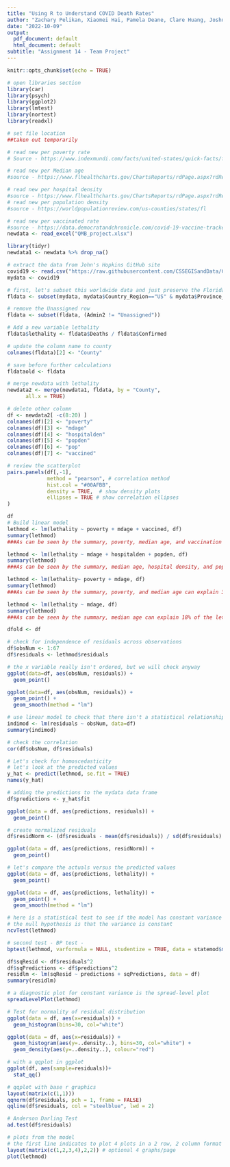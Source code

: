 ---
title: "Using R to Understand COVID Death Rates"
author: "Zachary Pelikan, Xiaomei Hai, Pamela Deane, Clare Huang, Joshua Ippolitov"
date: "2022-10-09"
output:
  pdf_document: default
  html_document: default
subtitle: "Assignment 14 - Team Project"
---

```{r setup, include=FALSE}
knitr::opts_chunk$set(echo = TRUE)
```


```{r}
# open libraries section
library(car)
library(psych)
library(ggplot2)
library(lmtest)
library(nortest)
library(readxl)
```

```{r}
# set file location
##taken out temporarily

# read new per poverty rate
# Source - https://www.indexmundi.com/facts/united-states/quick-facts/florida/percent-of-people-of-all-ages-in-poverty

# read new per Median age
#source - https://www.flhealthcharts.gov/ChartsReports/rdPage.aspx?rdReport=NonVitalIndRateOnly.TenYrsRpt&cid=300

# read new per hospital density
#source - https://www.flhealthcharts.gov/ChartsReports/rdPage.aspx?rdReport=NonVitalIndNoGrp.DataViewer&cid=313
# read new per population density 
#source - https://worldpopulationreview.com/us-counties/states/fl 

# read new per vaccinated rate
#source - https://data.democratandchronicle.com/covid-19-vaccine-tracker/florida/12/
newdata <- read_excel("QMB_project.xlsx")

library(tidyr)
newdata1 <- newdata %>% drop_na()
```


```{r}
# extract the data from John's Hopkins GitHub site
covid19 <- read.csv("https://raw.githubusercontent.com/CSSEGISandData/COVID-19/master/csse_covid_19_data/csse_covid_19_daily_reports/10-08-2022.csv")
mydata <- covid19
```

```{r}
# first, let's subset this worldwide data and just preserve the Florida information
fldata <- subset(mydata, mydata$Country_Region=="US" & mydata$Province_State=="Florida")

# remove the Unassigned row
fldata <- subset(fldata, (Admin2 != "Unassigned"))

```

```{r}
# Add a new variable lethality
fldata$lethality <- fldata$Deaths / fldata$Confirmed

# update the column name to county 
colnames(fldata)[2] <- "County"

# save before further calculations
fldataold <- fldata

```


```{r}
# merge newdata with lethality
newdata2 <- merge(newdata1, fldata, by = "County",
      all.x = TRUE)

# delete other column 
df <- newdata2[ -c(8:20) ]
colnames(df)[2] <- "poverty"
colnames(df)[3] <- "mdage"
colnames(df)[4] <- "hospitalden"
colnames(df)[5] <- "popden"
colnames(df)[6] <- "pop"
colnames(df)[7] <- "vaccined"

```

```{r}
# review the scatterplot
pairs.panels(df[,-1], 
             method = "pearson", # correlation method
             hist.col = "#00AFBB",
             density = TRUE,  # show density plots
             ellipses = TRUE # show correlation ellipses
)
```


```{r}
df
# Build linear model
lethmod <- lm(lethality ~ poverty + mdage + vaccined, df)
summary(lethmod)
###As can be seen by the summary, poverty, median age, and vaccination status can explain 38% of the lethality of COVID-19. Age was the most statistically significant predictor of lethality, followed by vaccination status. Poverty was not a statistically significant predictor of lethality. 
```

```{r}
lethmod <- lm(lethality ~ mdage + hospitalden + popden, df)
summary(lethmod)
###As can be seen by the summary, median age, hospital density, and population density can explain 27% of the lethality of COVID-19. Age was the most statistically significant predictor of lethality, followed by population density. Hopsital Density was not a statistically significant predictor of lethality. 
```


```{r}
lethmod <- lm(lethality~ poverty + mdage, df)
summary(lethmod)
###As can be seen by the summary, poverty, and median age can explain 30% of the lethality of COVID-19. Age and Poverty both had high statistical significance as predictors of lethality. Unlike in the first model, Poverty is significant, which suggests that vaccination status and level of poverty have multicollinearity.
```


```{r}
lethmod <- lm(lethality ~ mdage, df)
summary(lethmod)
###As can be seen by the summary, median age can explain 18% of the lethality of COVID-19. Age has a high statistical significance as a predictor of lethality.
```

```{r}

dfold <- df

# check for independence of residuals across observations
df$obsNum <- 1:67
df$residuals <- lethmod$residuals
```

```{r}
# the x variable really isn't ordered, but we will check anyway
ggplot(data=df, aes(obsNum, residuals)) +
  geom_point()

ggplot(data=df, aes(obsNum, residuals)) +
  geom_point() +
  geom_smooth(method = "lm")
```

```{r}
# use linear model to check that there isn't a statistical relationship
indimod <- lm(residuals ~ obsNum, data=df)
summary(indimod)

# check the correlation 
cor(df$obsNum, df$residuals)
```

```{r}
# Let's check for homoscedasticity
# let's look at the predicted values
y_hat <- predict(lethmod, se.fit = TRUE)
names(y_hat)
```

```{r}
# adding the predictions to the mydata data frame
df$predictions <- y_hat$fit

ggplot(data = df, aes(predictions, residuals)) +
  geom_point()
```

```{r}
# create normalized residuals
df$residNorm <- (df$residuals - mean(df$residuals)) / sd(df$residuals)

ggplot(data = df, aes(predictions, residNorm)) +
  geom_point()
```

```{r}
# let's compare the actuals versus the predicted values
ggplot(data = df, aes(predictions, lethality)) +
  geom_point()

ggplot(data = df, aes(predictions, lethality)) +
  geom_point() +
  geom_smooth(method = "lm")
```

```{r}
# here is a statistical test to see if the model has constant variance
# the null hypothesis is that the variance is constant
ncvTest(lethmod)
```

```{r}
# second test - BP test -
bptest(lethmod, varformula = NULL, studentize = TRUE, data = statemod$model())
```


```{r}
df$sqResid <- df$residuals^2
df$sqPredictions <- df$predictions^2
residlm <- lm(sqResid ~ predictions + sqPredictions, data = df)
summary(residlm)
```

```{r}
# a diagnostic plot for constant variance is the spread-level plot
spreadLevelPlot(lethmod)

```

```{r}
# Test for normality of residual distribution
ggplot(data = df, aes(x=residuals)) +
  geom_histogram(bins=30, col="white")

ggplot(data = df, aes(x=residuals)) +
  geom_histogram(aes(y=..density..), bins=30, col="white") +
  geom_density(aes(y=..density..), colour="red")
```

```{r}
# with a qqplot in ggplot
ggplot(df, aes(sample=residuals))+
  stat_qq()

```

```{r}
# qqplot with base r graphics
layout(matrix(c(1,1)))
qqnorm(df$residuals, pch = 1, frame = FALSE)
qqline(df$residuals, col = "steelblue", lwd = 2)

```

```{r}
# Anderson Darling Test
ad.test(df$residuals)
```

```{r}
# plots from the model
# the first line indicates to plot 4 plots in a 2 row, 2 column format
layout(matrix(c(1,2,3,4),2,2)) # optional 4 graphs/page
plot(lethmod)
```

